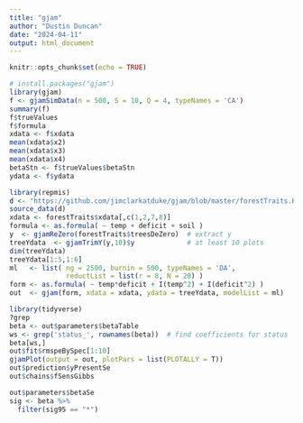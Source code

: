 ```yaml
---
title: "gjam"
author: "Dustin Duncan"
date: "2024-04-11"
output: html_document
---
```


```r
knitr::opts_chunk$set(echo = TRUE)
```

```r
# install.packages("gjam")
library(gjam)
f <- gjamSimData(n = 500, S = 10, Q = 4, typeNames = 'CA')
summary(f)
f$trueValues
f$formula
xdata <- f$xdata
mean(xdata$x2)
mean(xdata$x3)
mean(xdata$x4)
betaStn <- f$trueValues$betaStn
ydata <- f$ydata
```

```r
library(repmis)
d <- "https://github.com/jimclarkatduke/gjam/blob/master/forestTraits.RData?raw=True"
source_data(d)
xdata <- forestTraits$xdata[,c(1,2,7,8)]
formula <- as.formula( ~ temp + deficit + soil )
y  <- gjamReZero(forestTraits$treesDeZero)  # extract y
treeYdata  <- gjamTrimY(y,10)$y             # at least 10 plots
dim(treeYdata)
treeYdata[1:5,1:6]
ml   <- list( ng = 2500, burnin = 500, typeNames = 'DA', 
              reductList = list(r = 8, N = 20) )
form <- as.formula( ~ temp*deficit + I(temp^2) + I(deficit^2) )
out  <- gjam(form, xdata = xdata, ydata = treeYdata, modelList = ml)
```

```r
library(tidyverse)
?grep
beta <- out$parameters$betaTable
ws <- grep('status_', rownames(beta))  # find coefficients for status
beta[ws,]
out$fit$rmspeBySpec[1:10]
gjamPlot(output = out, plotPars = list(PLOTALLY = T))
out$prediction$yPresentSe
out$chains$fSensGibbs
```

```r
out$parameters$betaSe
sig <- beta %>% 
  filter(sig95 == "*")
```

